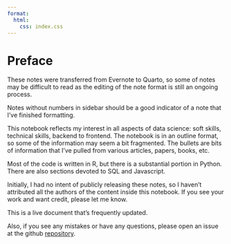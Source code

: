 ```yaml
---
format:
  html: 
    css: index.css
---
```


# Preface {.unnumbered}

These notes were transferred from Evernote to Quarto, so some of notes may be difficult to read as the editing of the note format is still an ongoing process.

Notes without numbers in sidebar should be a good indicator of a note that I've finished formatting.

This notebook reflects my interest in all aspects of data science: soft skills, technical skills, backend to frontend. The notebook is in an outline format, so some of the information may seem a bit fragmented. The bullets are bits of information that I've pulled from various articles, papers, books, etc.

Most of the code is written in R, but there is a substantial portion in Python. There are also sections devoted to SQL and Javascript.

Initially, I had no intent of publicly releasing these notes, so I haven't attributed all the authors of the content inside this notebook. If you see your work and want credit, please let me know.

This is a live document that's frequently updated.

Also, if you see any mistakes or have any questions, please open an issue at the github [repository](https://github.com/ercbk/Data-Science-Notebook).
